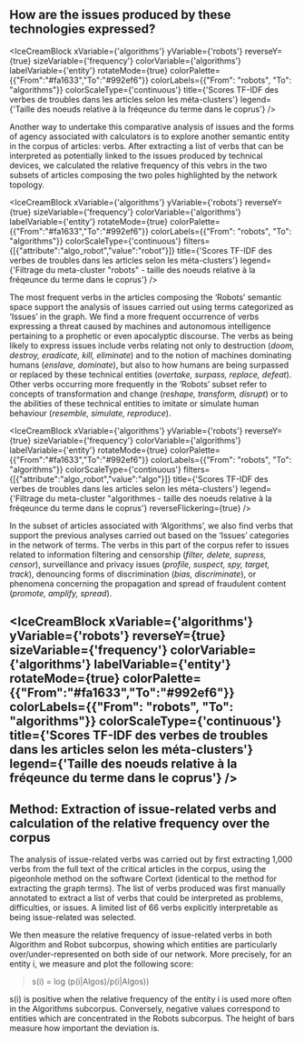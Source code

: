 
## How are the issues produced by these technologies expressed?

<IceCreamBlock 
  xVariable={'algorithms'} 
  yVariable={'robots'} 
  reverseY={true} 
  sizeVariable={'frequency'} 
  colorVariable={'algorithms'} 
  labelVariable={'entity'} 
  rotateMode={true} 
  colorPalette={{"From":"#fa1633","To":"#992ef6"}}
  colorLabels={{"From": "robots", "To": "algorithms"}}
  colorScaleType={'continuous'}
  title={'Scores TF-IDF des verbes de troubles dans les articles selon les méta-clusters'}
  legend={'Taille des noeuds relative à la fréqeunce du terme dans le coprus'}
/>

Another way to undertake this comparative analysis of issues and the forms of agency associated with calculators is to explore another semantic entity in the corpus of articles: verbs. After extracting a list of verbs that can be interpreted as potentially linked to the issues produced by technical devices, we calculated the relative frequency of this vebrs in the two subsets of articles composing the two poles highlighted by the network topology.

<IceCreamBlock 
  xVariable={'algorithms'} 
  yVariable={'robots'} 
  reverseY={true} 
  sizeVariable={'frequency'} 
  colorVariable={'algorithms'} 
  labelVariable={'entity'} 
  rotateMode={true} 
  colorPalette={{"From":"#fa1633","To":"#992ef6"}}
  colorLabels={{"From": "robots", "To": "algorithms"}} 
  colorScaleType={'continuous'} 
  filters={[{"attribute":"algo_robot","value":"robot"}]}
  title={'Scores TF-IDF des verbes de troubles dans les articles selon les méta-clusters'} 
  legend={'Filtrage du meta-cluster "robots" - taille des noeuds relative à la fréqeunce du terme dans le coprus'}
/>

The most frequent verbs in the articles composing the ‘Robots’ semantic space support the analysis of issues carried out using terms categorized as ‘Issues’ in the graph. We find a more frequent occurrence of verbs expressing a threat caused by machines and autonomous intelligence pertaining to a prophetic or even apocalyptic discourse. The verbs as being likely to express issues include verbs relating not only to destruction (*doom, destroy, eradicate, kill, eliminate*) and to the notion of machines dominating humans (*enslave, dominate*), but also to how humans are being surpassed or replaced by these technical entities (*overtake, surpass, replace, defeat*). Other verbs occurring more frequently in the ‘Robots’ subset refer to concepts of transformation and change (*reshape, transform, disrupt*) or to the abilities of these technical entities to imitate or simulate human behaviour (*resemble, simulate, reproduce*).

<IceCreamBlock 
  xVariable={'algorithms'} 
  yVariable={'robots'} 
  reverseY={true} 
  sizeVariable={'frequency'} 
  colorVariable={'algorithms'} 
  labelVariable={'entity'} 
  rotateMode={true} 
  colorPalette={{"From":"#fa1633","To":"#992ef6"}}
  colorLabels={{"From": "robots", "To": "algorithms"}} 
  colorScaleType={'continuous'} 
  filters={[{"attribute":"algo_robot","value":"algo"}]} 
  title={'Scores TF-IDF des verbes de troubles dans les articles selon les méta-clusters'} 
  legend={'Filtrage du meta-cluster "algorithmes - taille des noeuds relative à la fréqeunce du terme dans le coprus'}
  reverseFlickering={true}
/>

In the subset of articles associated with ‘Algorithms’, we also find verbs that support the previous analyses carried out based on the ‘Issues’ categories in the network of terms. The verbs in this part of the corpus refer to issues related to information filtering and censorship (*filter, delete, supress, censor*), surveillance and privacy issues (*profile, suspect, spy, target, track*), denouncing forms of discrimination (*bias, discriminate*), or phenomena concerning the propagation and spread of fraudulent content (*promote, amplify, spread*).

<IceCreamBlock 
  xVariable={'algorithms'} 
  yVariable={'robots'} 
  reverseY={true} 
  sizeVariable={'frequency'} 
  colorVariable={'algorithms'} 
  labelVariable={'entity'} 
  rotateMode={true} 
  colorPalette={{"From":"#fa1633","To":"#992ef6"}}
  colorLabels={{"From": "robots", "To": "algorithms"}} 
  colorScaleType={'continuous'}
  title={'Scores TF-IDF des verbes de troubles dans les articles selon les méta-clusters'}
  legend={'Taille des noeuds relative à la fréqeunce du terme dans le coprus'}
/>
---

## Method: Extraction of issue-related verbs and calculation of the relative frequency over the corpus

The analysis of issue-related verbs was carried out by first extracting 1,000 verbs from the full text of the critical articles in the corpus, using the pigeonhole method on the software Cortext (identical to the method for extracting the graph terms). The list of verbs produced was first manually annotated to extract a list of verbs that could be interpreted as problems, difficulties, or issues. A limited list of 66 verbs explicitly interpretable as being issue-related was selected.

We then measure the relative frequency of issue-related verbs in both Algorithm and Robot subcorpus, showing which entities are particularly over/under-represented on both side of our network. More precisely, for an entity i, we measure and plot the following score:
>s(i) = log (p(i|Algos)/p(i|Algos))

s(i) is positive when the relative frequency of the entity i is used more often in the Algorithms subcorpus. Conversely, negative values correspond to entities which are concentrated in the Robots subcorpus. The height of bars measure how important the deviation is.


